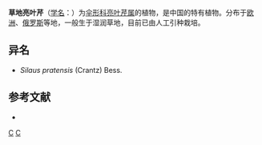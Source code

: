 {{NoteTA|G1=LS}}
{{Speciesbox
| genus = Silaum
| species = pratensis
| authority = (Crantz.) Bess.
}}

'''草地亮叶芹'''（[[学名|学名]]：{{lang|la|''Silaum pratensis''}}）为[[伞形科|伞形科]][[亮叶芹属|亮叶芹属]]的植物，是中国的特有植物。分布于[[欧洲|欧洲]]、[[俄罗斯|俄罗斯]]等地，一般生于湿润草地，目前已由人工引种栽培。

== 异名 ==
* ''Silaus pratensis'' (Crantz) Bess.

== 参考文献 ==
<div class="references-small">
* {{cite web| url =http://www.bioinfo.cn/db05/KmzwSpecies.php?action=view&id=23119| title =草地亮叶芹| work =《中国高等植物数据库全库》| publisher =中国科学院微生物研究所| author =昆明植物研究所| accessdate =2009-02-26| deadurl =yes| archiveurl =https://web.archive.org/web/20160305025629/http://www.bioinfo.cn/db05/KmzwSpecies.php?action=view&id=23119| archivedate =2016-03-05}}
</div>

[[Category:亮叶芹属|C]]
[[Category:中国特有植物|C]]


{{Apiales-stub}}